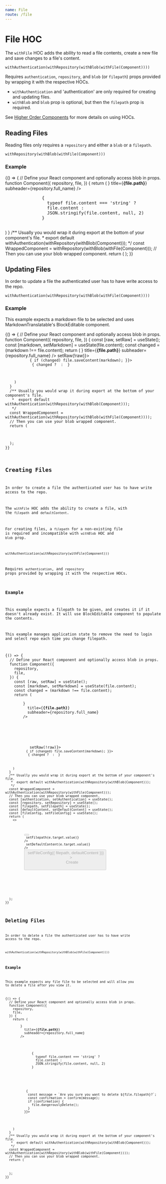 ```yaml
---
name: File
route: /file
---
```



# File HOC
The `withFile` HOC adds the ability to read a file contents, create a new file and save changes to a file's content.

```withAuthentication(withRepository(withBlob(withFile(Component))))```

Requires `authentication`, `repository`, and `blob` (or `filepath`) props provided by wrapping it with the respective HOCs.

- `withAuthentication` and 'authentication' are only required for creating and updating files.
- `withBlob` and `blob` prop is optional, but then the `filepath` prop is required.

See [Higher Order Components](/hoc) for more details on using HOCs.

## Reading Files
Reading files only requires a `repository` and either a `blob` or a `filepath`.

```withRepository(withBlob(withFile(Component)))```

### Example

<Playground>
{() => {
  // Define your React component and optionally access blob in props.
  function Component({
    repository,
    file,
  }) {
    return (
      <Card>
        <CardHeader
          avatar={<Avatar src={repository.owner.avatar_url} />}
          title={<strong>{file.path}</strong>}
          subheader={repository.full_name}
        />
        <CardContent>
          <Paper>
            <pre>
              {
                typeof file.content === 'string' ?
                file.content :
                JSON.stringify(file.content, null, 2)
              }
            </pre>
          </Paper>
        </CardContent>
      </Card>
    )
  }
  /** Usually you would wrap it during export at the bottom of your component's file.
   *  export default withAuthentication(withRepository(withBlob(Component)));
   */
  const WrappedComponent = withRepository(withBlob(withFile(Component)));
  // Then you can use your blob wrapped component.
  return (
    <Paper>
      <WrappedComponent
        //** Pass any props as you normally would. */
        repositoryConfig={{
          server: "https://git.door43.org/",
          tokenid: "PlaygroundTesting",
        }}
      />
    </Paper>
  );
}}
</Playground>

## Updating Files
In order to update a file the authenticated user has to have write access to the repo.

```withAuthentication(withRepository(withBlob(withFile(Component))))```

### Example
This example expects a markdown file to be selected and uses MarkdownTranslatable's BlockEditable component.

<Playground>
{() => {
  // Define your React component and optionally access blob in props.
  function Component({
    repository,
    file,
  }) {
    const [raw, setRaw] = useState();
    const [markdown, setMarkdown] = useState(file.content);
    const changed = (markdown !== file.content);
    return (
      <Card>
        <CardHeader
          avatar={<Avatar src={repository.owner.avatar_url} />}
          title={<strong>{file.path}</strong>}
          subheader={repository.full_name}
        />
        <CardContent>
          <Paper>
            <BlockEditable
              raw={raw}
              markdown={markdown}
              onEdit={setMarkdown}
            />
          </Paper>
        </CardContent>
        <CardActions>
          <IconButton onClick={()=> setRaw(!raw)}><Code /></IconButton>
          <IconButton onClick={()=> { if (changed) file.saveContent(markdown); }}>
            { changed ? <Save /> : <SaveOutlined /> }
          </IconButton>
        </CardActions>
      </Card>
    )
  }
  /** Usually you would wrap it during export at the bottom of your component's file.
   *  export default withAuthentication(withRepository(withBlob(Component)));
   */
  const WrappedComponent = withAuthentication(withRepository(withBlob(withFile(Component))));
  // Then you can use your blob wrapped component.
  return (
    <Paper>
      <WrappedComponent
        //** Pass any props as you normally would. */
        authenticationConfig={{
          server: "https://git.door43.org/",
          tokenid: "PlaygroundTesting",
        }}
      />
    </Paper>
  );
}}
</Playground>


## Creating Files
In order to create a file the authenticated user has to have write access to the repo.

The `withFile` HOC adds the ability to create a file, with the `filepath` and `defaultContent`.

For creating files, a `filepath` for a non-existing file is required and incompatible with `withBlob` HOC and `blob` prop.

```withAuthentication(withRepository(withFile(Component)))```

Requires `authentication`, and `repository` props provided by wrapping it with the respective HOCs.

### Example
This example expects a filepath to be given, and creates it if it doesn't already exist.
It will use BlockEditable component to populate the contents.

This example manages application state to remove the need to login and select repo each time you change filepath.

<Playground>
{() => {
  // Define your React component and optionally access blob in props.
  function Component({
    repository,
    file,
  }) {
    const [raw, setRaw] = useState();
    const [markdown, setMarkdown] = useState(file.content);
    const changed = (markdown !== file.content);
    return (
      <Card>
        <CardHeader
          avatar={<Avatar src={repository.owner.avatar_url} />}
          title={<strong>{file.path}</strong>}
          subheader={repository.full_name}
        />
        <CardContent>
          <Paper>
            <BlockEditable
              raw={raw}
              markdown={markdown}
              onEdit={setMarkdown}
            />
          </Paper>
        </CardContent>
        <CardActions>
          <IconButton onClick={()=> setRaw(!raw)}><Code /></IconButton>
          <IconButton onClick={()=> { if (changed) file.saveContent(markdown); }}>
            { changed ? <Save /> : <SaveOutlined /> }
          </IconButton>
        </CardActions>
      </Card>
    )
  }
  /** Usually you would wrap it during export at the bottom of your component's file.
   *  export default withAuthentication(withRepository(withBlob(Component)));
   */
  const WrappedComponent = withAuthentication(withRepository(withFile(Component)));
  // Then you can use your blob wrapped component.
  const [authentication, setAuthentication] = useState();
  const [repository, setRepository] = useState();
  const [filepath, setFilepath] = useState();
  const [defaultContent, setDefaultContent] = useState();
  const [fileConfig, setFileConfig] = useState();
  return (
    <>
      <Paper style={{marginBottom: '1em', padding: '1.3em'}}>
        <form>
          <button type="submit" disabled style={{display: 'none'}} aria-hidden="true"></button>
          <FormInput
            id='filepath' label='filepath' type='text' autoComplete={undefined}
            onChange={(e) => setFilepath(e.target.value)}
          />
          <FormInput
            id='defaultContent' label='defaultContent' type='text' multiline={true} autoComplete={undefined}
            onChange={(e) => setDefaultContent(e.target.value)}
          />
          <Button type="button" disabled={!(authentication && repository && filepath)} fullWidth variant="contained" color="primary"
            onClick={() => setFileConfig({ filepath, defaultContent })}
          >
            Create
          </Button>
        </form>
      </Paper>
      <Paper>
        <WrappedComponent
          //** Pass any props as you normally would. */
          authenticationConfig={{
            server: "https://git.door43.org/",
            tokenid: "PlaygroundTesting",
          }}
          authentication={authentication}
          onAuthentication={setAuthentication}
          repository={repository}
          onRepository={setRepository}
          fileConfig={fileConfig}
        />
      </Paper>
    </>
  );
}}
</Playground>


## Deleting Files
In order to delete a file the authenticated user has to have write access to the repo.

```withAuthentication(withRepository(withBlob(withFile(Component))))```

### Example
This example expects any file file to be selected and will allow you to delete a file after you view it.

<Playground>
{() => {
  // Define your React component and optionally access blob in props.
  function Component({
    repository,
    file,
  }) {
    return (
      <Card>
        <CardHeader
          avatar={<Avatar src={repository.owner.avatar_url} />}
          title={<strong>{file.path}</strong>}
          subheader={repository.full_name}
        />
        <CardContent>
          <Paper>
            <pre>
              {
                typeof file.content === 'string' ?
                file.content :
                JSON.stringify(file.content, null, 2)
              }
            </pre>
          </Paper>
        </CardContent>
        <CardActions>
          <IconButton onClick={()=> {
            const message = `Are you sure you want to delete ${file.filepath}?`;
            const confirmation = confirm(message);
            if (confirmation) {
              file.dangerouslyDelete();
            }
          }}>
            <DeleteForever />
          </IconButton>
        </CardActions>
      </Card>
    )
  }
  /** Usually you would wrap it during export at the bottom of your component's file.
   *  export default withAuthentication(withRepository(withBlob(Component)));
   */
  const WrappedComponent = withAuthentication(withRepository(withBlob(withFile(Component))));
  // Then you can use your blob wrapped component.
  return (
    <Paper>
      <WrappedComponent
        //** Pass any props as you normally would. */
        authenticationConfig={{
          server: "https://git.door43.org/",
          tokenid: "PlaygroundTesting",
        }}
      />
    </Paper>
  );
}}
</Playground>

